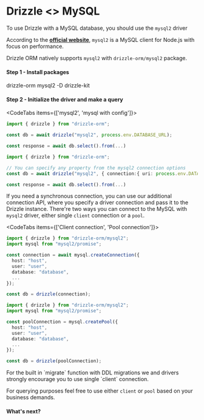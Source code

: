 
<Breadcrumbs/>

# Drizzle \<\> MySQL

To use Drizzle with a MySQL database, you should use the `mysql2` driver

According to the **[official website](https://github.com/sidorares/node-mysql2)**, 
`mysql2` is a MySQL client for Node.js with focus on performance.  

Drizzle ORM natively supports `mysql2` with `drizzle-orm/mysql2` package.

#### Step 1 - Install packages
<Npm>
drizzle-orm mysql2
-D drizzle-kit
</Npm>

#### Step 2 - Initialize the driver and make a query
<CodeTabs items={['mysql2', 'mysql with config']}>
```typescript copy
import { drizzle } from "drizzle-orm";

const db = await drizzle("mysql2", process.env.DATABASE_URL);

const response = await db.select().from(...)
```
```typescript copy
import { drizzle } from "drizzle-orm";

// You can specify any property from the mysql2 connection options
const db = await drizzle("mysql2", { connection:{ uri: process.env.DATABASE_URL }});

const response = await db.select().from(...)
```
</CodeTabs>

If you need a synchronous connection, you can use our additional connection API, where you specify a driver connection and pass it to the Drizzle instance.
There're two ways you can connect to the MySQL with `mysql2` driver, either single `client` connection or a `pool`.

<CodeTabs items={['Client connection', 'Pool connection']}>
  ```typescript copy
  import { drizzle } from "drizzle-orm/mysql2";
  import mysql from "mysql2/promise";

  const connection = await mysql.createConnection({
    host: "host",
    user: "user",
    database: "database",
    ...
  });

  const db = drizzle(connection);
  ```
  ```typescript copy
  import { drizzle } from "drizzle-orm/mysql2";
  import mysql from "mysql2/promise";

  const poolConnection = mysql.createPool({
    host: "host",
    user: "user",
    database: "database",
    ...
  });

  const db = drizzle(poolConnection);
  ```
</CodeTabs>

<Callout type="warning" emoji="⚙️">
  For the built in `migrate` function with DDL migrations we and drivers strongly encourage you to use single `client` connection.  

  For querying purposes feel free to use either `client` or `pool` based on your business demands.
</Callout>

#### What's next?

<WhatsNextPostgres/>